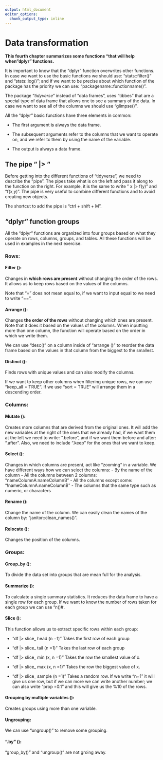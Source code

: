 ```yaml
---
output: html_document
editor_options: 
  chunk_output_type: inline
---
```


# Data transformation

**This fourth chapter summarizes some functions "that will help when"dplyr" functions.**

It is important to know that the "dplyr" function overwrites other functions. In case we want to use the basic functions we should use: "stats::filter()" and "stats::log()"; and if we want to be precise about which function of the package has the priority we can use: "packagename::functionname()".

The package "*tidyverse*" instead of "data frames", uses "tibbes" that are a special type of data frame that allows one to see a summary of the data. In case we want to see all of the columns we should use "glimpse()".

All the "dplyr" basic functions have three elements in common:

-   The first argument is always the data frame.

-   The subsequent arguments refer to the columns that we want to operate on, and we refer to them by using the name of the variable.

-   The output is always a data frame.

## The pipe " \|\> "

Before getting into the different functions of "tidyverse", we need to describe the "pipe". The pipes take what is on the left and pass it along to the function on the right. For example, it is the same to write " x \|\> f(y)" and "f(x,y)". The pipe is very useful to combine different functions and to avoid creating new objects.

The shortcut to add the pipe is "ctrl + shift + M".

## "dplyr" function groups

All the "dplyr" functions are organized into four groups based on what they operate on rows, columns, groups, and tables. All these functions will be used in examples in the next exercise.

### Rows:

#### Filter ():

Changes in **which rows are present** without changing the order of the rows. It allows us to keep rows based on the values of the columns.

Note that "=" does not mean equal to, if we want to input equal to we need to write "==".

#### Arrange ():

Changes **the order of the rows** without changing which ones are present. Note that it does it based on the values of the columns. When inputting more than one column, the function will operate based on the order in which we write them.

We can use "desc()" on a column inside of "arrange ()" to reorder the data frame based on the values in that column from the biggest to the smallest.

#### Distinct ():

Finds rows with unique values and can also modify the columns.

If we want to keep other columns when filtering unique rows, we can use "keep_all = TRUE". If we use "sort = TRUE" will arrange them in a descending order.

### Columns:

#### Mutate ():

Creates more columns that are derived from the original ones. It will add the new variables at the right of the ones that we already had, if we want them at the left we need to write: ".before", and if we want them before and after: ".after". Also, we need to include ".keep" for the ones that we want to keep.

#### Select ():

Changes in which columns are present, act like "zooming" in a variable. We have different ways how we can select the columns: - By the name of the column - All the columns between 2 columns: "nameColumnA:nameColumnB" - All the columns except some: "!nameColumnA:nameColumnB" - The columns that the same type such as numeric, or characters

#### Rename ():

Change the name of the column. We can easily clean the names of the column by: "janitor::clean_names()".

#### Relocate ():

Changes the position of the columns.

### Groups:

#### Group_by ():

To divide the data set into groups that are mean full for the analysis.

#### Summarize ():

To calculate a single summary statistics. It reduces the data frame to have a single row for each group. If we want to know the number of rows taken for each group we can use "n()#.

#### Slice ():

This function allows us to extract specific rows within each group:

-   "df \|\> slice\_ head (n =1)" Takes the first row of each group

-   "df \|\> slice\_ tail (n =1)" Takes the last row of each group

-   "df \|\> slice\_ min (x, n =1)" Takes the row the smallest value of x.

-   "df \|\> slice\_ max (x, n =1)" Takes the row the biggest value of x.

-   "df \|\> slice\_ sample (n =1)" Takes a random row. If we write "n=1" it will give us one row, but if we can more we can write another number; we can also write "prop =0.1" and this will give us the %10 of the rows.

#### Grouping by multiple variables ():

Creates groups using more than one variable.

#### Ungrouping:

We can use "ungroup()" to remove some grouping.

#### ".by" ():

"group_by()" and "ungroup()" are not groing away.
